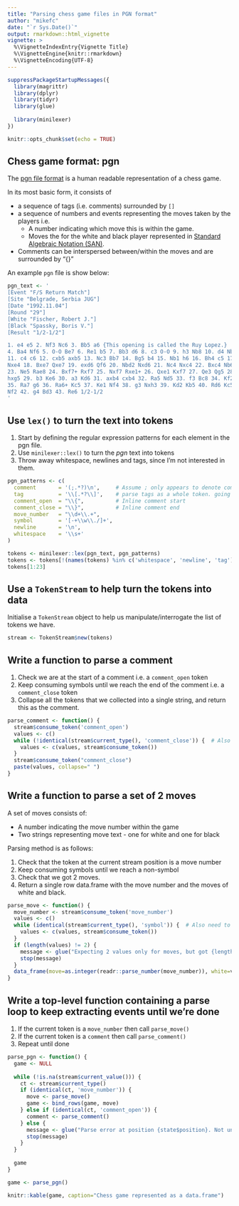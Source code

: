 ---
title: "Parsing chess game files in PGN format"
author: "mikefc"
date: "`r Sys.Date()`"
output: rmarkdown::html_vignette
vignette: >
  %\VignetteIndexEntry{Vignette Title}
  %\VignetteEngine{knitr::rmarkdown}
  %\VignetteEncoding{UTF-8}
---


```{r setup, include=FALSE}
suppressPackageStartupMessages({
  library(magrittr)
  library(dplyr)
  library(tidyr)
  library(glue)
  
  library(minilexer)
})

knitr::opts_chunk$set(echo = TRUE)
```



Chess game format: pgn
------------------------------------------------------------------------------

The [pgn file format](https://en.wikipedia.org/wiki/Portable_Game_Notation) is a human readable 
representation of a chess game.

In its most basic form, it consists of

* a sequence of tags (i.e. comments)  surrounded by `[]` 
* a sequence of numbers and events representing the moves taken by the players i.e.
    * A number indicating which move this is within the game.
    * Moves the for the white and black player represented in [Standard Algebraic Notation (SAN)](https://en.wikipedia.org/wiki/Algebraic_notation_(chess)).
* Comments can be interspersed between/within the moves and are surrounded by "{}"

An example `pgn` file is show below:

```{r}
pgn_text <- '
[Event "F/S Return Match"]
[Site "Belgrade, Serbia JUG"]
[Date "1992.11.04"]
[Round "29"]
[White "Fischer, Robert J."]
[Black "Spassky, Boris V."]
[Result "1/2-1/2"]

1. e4 e5 2. Nf3 Nc6 3. Bb5 a6 {This opening is called the Ruy Lopez.}
4. Ba4 Nf6 5. O-O Be7 6. Re1 b5 7. Bb3 d6 8. c3 O-O 9. h3 Nb8 10. d4 Nbd7
11. c4 c6 12. cxb5 axb5 13. Nc3 Bb7 14. Bg5 b4 15. Nb1 h6 16. Bh4 c5 17. dxe5
Nxe4 18. Bxe7 Qxe7 19. exd6 Qf6 20. Nbd2 Nxd6 21. Nc4 Nxc4 22. Bxc4 Nb6
23. Ne5 Rae8 24. Bxf7+ Rxf7 25. Nxf7 Rxe1+ 26. Qxe1 Kxf7 27. Qe3 Qg5 28. Qxg5
hxg5 29. b3 Ke6 30. a3 Kd6 31. axb4 cxb4 32. Ra5 Nd5 33. f3 Bc8 34. Kf2 Bf5
35. Ra7 g6 36. Ra6+ Kc5 37. Ke1 Nf4 38. g3 Nxh3 39. Kd2 Kb5 40. Rd6 Kc5 41. Ra6
Nf2 42. g4 Bd3 43. Re6 1/2-1/2
'
```

Use `lex()` to turn the text into tokens
------------------------------------------------------------------------------

1. Start by defining the regular expression patterns for each element in the pgn file.
2. Use `minilexer::lex()` to turn the *pgn* text into tokens
3. Throw away whitespace, newlines and tags, since I'm not interested in them.

```{r}
pgn_patterns <- c(
  comment       = '(;.*?)\n',     # Assume ; only appears to denote comment to end of line
  tag           = '\\[.*?\\]',    # parse tags as a whole token. going to ignore
  comment_open  = "\\{",          # Inline comment start
  comment_close = "\\}",          # Inline comment end
  move_number   = "\\d+\\.+",
  symbol        = '[-+\\w\\./]+',
  newline       = '\n',
  whitespace    = '\\s+'
)

tokens <- minilexer::lex(pgn_text, pgn_patterns)
tokens <- tokens[!(names(tokens) %in% c('whitespace', 'newline', 'tag'))]
tokens[1:23]
```


Use a `TokenStream` to help turn the tokens into data
------------------------------------------------------------------------------

Initialise a `TokenStream` object to help us manipulate/interrogate the list of tokens we have.

```{r}
stream <- TokenStream$new(tokens)
```


Write a function to parse a comment
------------------------------------------------------------------------------

1. Check we are at the start of a comment i.e. a `comment_open` token
2. Keep consuming symbols until we reach the end of the comment i.e. a `comment_close` token
3. Collapse all the tokens that we collected into a single string, and return this as the comment.


```{r}
parse_comment <- function() {
  stream$consume_token('comment_open')
  values <- c()
  while (!identical(stream$current_type(), 'comment_close')) {  # Also need to check for end of stream! TODO
    values <- c(values, stream$consume_token())
  }
  stream$consume_token("comment_close")
  paste(values, collapse=" ")
}
```


Write a function to parse a set of 2 moves
------------------------------------------------------------------------------

A set of moves consists of:

* A number indicating the move number within the game
* Two strings representing move text - one for white and one for black

Parsing method is as follows:

1. Check that the token at the current stream position is a move number
2. Keep consuming symbols until we reach a non-symbol
3. Check that we got 2 moves. 
4. Return a single row data.frame with the move number and the moves of white and black.

```{r}
parse_move <- function() {
  move_number <- stream$consume_token('move_number')
  values <- c()
  while (identical(stream$current_type(), 'symbol')) {  # Also need to check for end of stream! TODO
    values <- c(values, stream$consume_token())
  }
  if (length(values) != 2) {
    message <- glue("Expecting 2 values only for moves, but got {length(values)} starting at position {start_position}")
    stop(message)
  }
  data_frame(move=as.integer(readr::parse_number(move_number)), white=values[1], black=values[2])
}
```


Write a top-level function containing a parse loop to keep extracting events until we're done
------------------------------------------------------------------------------

1. If the current token is a `move_number` then call `parse_move()`
2. If the current token is a `comment` then call `parse_comment()`
3. Repeat until done


```{r}
parse_pgn <- function() {
  game <- NULL
  
  while (!is.na(stream$current_value())) {
    ct <- stream$current_type()
    if (identical(ct, 'move_number')) {
      move <- parse_move()
      game <- bind_rows(game, move)
    } else if (identical(ct, 'comment_open')) {
      comment <- parse_comment()
    } else {
      message <- glue("Parse error at position {state$position}. Not understood: {stream$current_value()}")
      stop(message)
    }
  }
  
  game
}

game <- parse_pgn()
```

```{r echo=FALSE}
knitr::kable(game, caption="Chess game represented as a data.frame")
```





